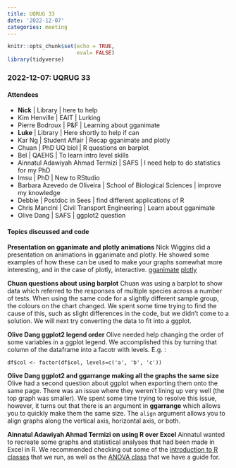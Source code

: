 ```yaml
---
title: UQRUG 33
date: '2022-12-07'
categories: meeting
---
```


```r
knitr::opts_chunk$set(echo = TRUE,
                      eval= FALSE)
library(tidyverse)

```

### 2022-12-07: UQRUG 33

#### Attendees

-   **Nick** \| Library \| here to help
-   Kim Henville \| EAIT \| Lurking
-   Pierre Bodroux \| P&F \| Learning about gganimate
-   **Luke** \| Library \| Here shortly to help if can
-   Kar Ng \| Student Affair \| Recap gganimate and plotly
-   Chuan \| PhD UQ biol \| R questions on barplot
-   Bel \| QAEHS \| To learn intro level skills
-   Ainnatul Adawiyah Ahmad Termizi \| SAFS \| I need help to do statistics for my PhD
-   Imsu \| PhD \| New to RStudio
-   Barbara Azevedo de Oliveira \| School of Biological Sciences \| improve my knowledge
-   Debbie \| Postdoc in Sees \| find different applications of R
-   Chris Mancini \| Civil Transport Engineering \| Learn about gganimate
-   Olive Dang \| SAFS \| ggplot2 question

#### **Topics discussed and code**

**Presentation on gganimate and plotly animations** Nick Wiggins did a presentation on animations in gganimate and plotly. He showed some examples of how these can be used to make your graphs somewhat more interesting, and in the case of plotly, interactive. [gganimate](https://gganimate.com/) [plotly](https://plotly.com/r/animations/)

**Chuan questions about using barplot** Chuan was using a barplot to show data which referred to the responses of multiple species across a number of tests. When using the same code for a slightly different sample group, the colours on the chart changed. We spent some time trying to find the cause of this, such as slight differences in the code, but we didn't come to a solution. We will next try converting the data to fit into a ggplot.

**Olive Dang ggplot2 legend order** Olive needed help changing the order of some variables in a ggplot legend. We accomplished this by turning that column of the dataframe into a facotr with levels. E.g. :

```         
df$col <- factor(df$col, levels=c('a', 'b', 'c'))
```

**Olive Dang ggplot2 and ggarrange making all the graphs the same size** Olive had a second question about ggplot when exporting them onto the same page. There was an issue where they weren't lining up very well (the top graph was smaller). We spent some time trying to resolve this issue, however, it turns out that there is an argument in **ggarrange** which allows you to quickly make them the same size. The `align` argument allows you to align graphs along the vertical axis, horizontal axis, or both.

**Ainnatul Adawiyah Ahmad Termizi on using R over Excel** Ainnatul wanted to recreate some graphs and statistical analyses that had been made in Excel in R. We recommended checking out some of the [introduction to R classes](https://github.com/uqlibrary/technology-training/blob/master/R/rstudio_intro/rstudio_intro.md) that we run, as well as the [ANOVA class](https://github.com/uqlibrary/technology-training/blob/master/R/ANOVA-lm/anova-lm.md) that we have a guide for.
